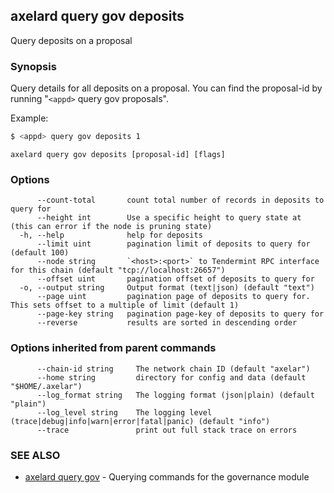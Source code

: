 ## axelard query gov deposits

Query deposits on a proposal

### Synopsis

Query details for all deposits on a proposal.
You can find the proposal-id by running "`<appd>` query gov proposals".

Example:

```bash
$ <appd> query gov deposits 1
```

```
axelard query gov deposits [proposal-id] [flags]
```

### Options

```
      --count-total       count total number of records in deposits to query for
      --height int        Use a specific height to query state at (this can error if the node is pruning state)
  -h, --help              help for deposits
      --limit uint        pagination limit of deposits to query for (default 100)
      --node string       `<host>:<port>` to Tendermint RPC interface for this chain (default "tcp://localhost:26657")
      --offset uint       pagination offset of deposits to query for
  -o, --output string     Output format (text|json) (default "text")
      --page uint         pagination page of deposits to query for. This sets offset to a multiple of limit (default 1)
      --page-key string   pagination page-key of deposits to query for
      --reverse           results are sorted in descending order
```

### Options inherited from parent commands

```
      --chain-id string     The network chain ID (default "axelar")
      --home string         directory for config and data (default "$HOME/.axelar")
      --log_format string   The logging format (json|plain) (default "plain")
      --log_level string    The logging level (trace|debug|info|warn|error|fatal|panic) (default "info")
      --trace               print out full stack trace on errors
```

### SEE ALSO

- [axelard query gov](/cli-docs/v0_32_0/axelard_query_gov) - Querying commands for the governance module
